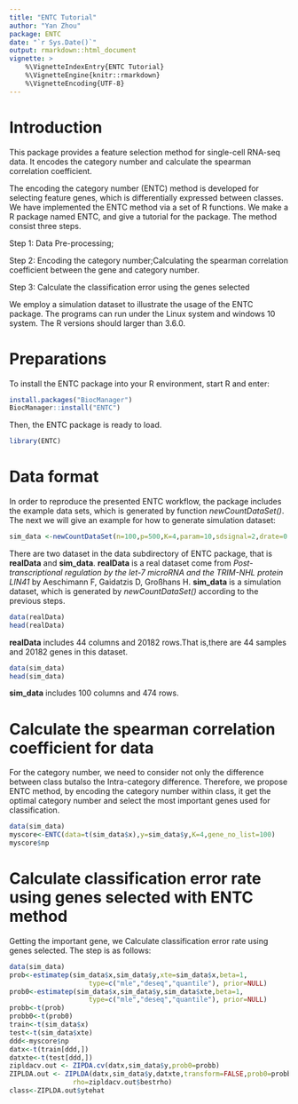 ---
title: "ENTC Tutorial"
author: "Yan Zhou"
package: ENTC
date: "`r Sys.Date()`"
output: rmarkdown::html_document
vignette: >
    %\VignetteIndexEntry{ENTC Tutorial}
    %\VignetteEngine{knitr::rmarkdown}
    %\VignetteEncoding{UTF-8}
---


# Introduction
This package provides a feature selection method for single-cell RNA-seq 
data. It encodes the category number and calculate the spearman 
correlation coefficient. 

The encoding the category number (ENTC) method is developed for selecting 
feature genes, which is differentially expressed between classes. 
We have implemented the ENTC method via a set of R functions. 
We make a R package named ENTC, and give a tutorial for the package. 
The method consist three steps.

Step 1: Data Pre-processing;  

Step 2: Encoding the category number;Calculating the spearman 
correlation coefficient between the gene and category number.

Step 3: Calculate the classification error using the genes selected

We employ a simulation dataset to illustrate the usage of the ENTC package.
The programs can run under the Linux system and windows 10 system. The
R versions should larger than 3.6.0.

# Preparations
To install the ENTC package into your R environment, start R and
enter:
```{r, eval=FALSE}
install.packages("BiocManager")
BiocManager::install("ENTC")
```
Then, the ENTC package is ready to load.
```{r}
library(ENTC)
```

# Data format
In order to reproduce the presented ENTC workflow, the package includes the 
example data sets, which is generated by function *newCountDataSet()*. The 
next we will give an example for how to generate simulation dataset:

```{r}
sim_data <-newCountDataSet(n=100,p=500,K=4,param=10,sdsignal=2,drate=0.2)
```
There are two dataset in the data subdirectory of ENTC package, that is 
**realData** and **sim_data**. **realData** is a real dataset come from *
Post-transcriptional regulation by the let-7 microRNA and the TRIM-NHL
protein LIN41* by Aeschimann F, Gaidatzis D, Großhans H. 
**sim_data** is a simulation dataset, which is generated 
by *newCountDataSet()* according to the previous steps.

```{r}
data(realData)
head(realData)
```

**realData** includes 44 columns and 20182 rows.That is,there are 44 
samples and 20182 genes in this dataset.

```{r}
data(sim_data)
head(sim_data)
```

**sim_data** includes 100 columns and 474 rows.

# Calculate the spearman correlation coefficient for data
For the category number, we need to consider not only the difference 
between class butalso the Intra-category difference. Therefore, we 
propose ENTC method, by encoding the category number within class, 
it get the optimal category number and select the most important genes 
used for classification.

```{r}
data(sim_data)
myscore<-ENTC(data=t(sim_data$x),y=sim_data$y,K=4,gene_no_list=100)
myscore$np
```

# Calculate classification error rate using genes selected with ENTC method
Getting the important gene, we Calculate classification error rate 
using genes selected. The step is as follows:
```{r}
data(sim_data)
prob<-estimatep(sim_data$x,sim_data$y,xte=sim_data$x,beta=1,
                    type=c("mle","deseq","quantile"), prior=NULL)
prob0<-estimatep(sim_data$x,sim_data$y,sim_data$xte,beta=1,
                    type=c("mle","deseq","quantile"), prior=NULL)
probb<-t(prob)
probb0<-t(prob0)
train<-t(sim_data$x)
test<-t(sim_data$xte)
ddd<-myscore$np
datx<-t(train[ddd,])
datxte<-t(test[ddd,])
zipldacv.out <- ZIPDA.cv(datx,sim_data$y,prob0=probb)
ZIPLDA.out <- ZIPLDA(datx,sim_data$y,datxte,transform=FALSE,prob0=probb0,
                rho=zipldacv.out$bestrho)
class<-ZIPLDA.out$ytehat
```
















